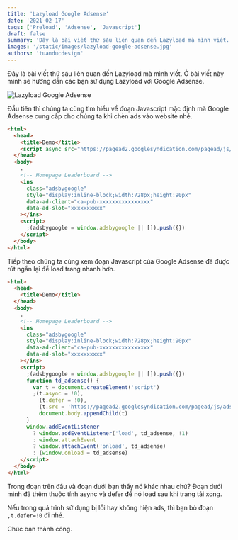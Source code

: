 ```yaml
---
title: 'Lazyload Google Adsense'
date: '2021-02-17'
tags: ['Preload', 'Adsense', 'Javascript']
draft: false
summary: 'Đây là bài viết thứ sáu liên quan đến Lazyload mà mình viết. Ở bài viết này mình sẽ hướng dẫn các bạn sử dụng Lazyload với Google Adsense.'
images: '/static/images/lazyload-google-adsense.jpg'
authors: 'tuanducdesign'
---
```


Đây là bài viết thứ sáu liên quan đến Lazyload mà mình viết. Ở bài viết này mình sẽ hướng dẫn các bạn sử dụng Lazyload với Google Adsense.

![Lazyload Google Adsense](/static/images/lazyload-google-adsense.jpg)

Đầu tiên thì chúng ta cùng tìm hiểu về đoạn Javascript mặc định mà Google Adsense cung cấp cho chúng ta khi chèn ads vào website nhé.

```html
<html>
  <head>
    <title>Demo</title>
    <script async src="https://pagead2.googlesyndication.com/pagead/js/adsbygoogle.js"></script>
  </head>
  <body>
    .
    <!-- Homepage Leaderboard -->
    <ins
      class="adsbygoogle"
      style="display:inline-block;width:728px;height:90px"
      data-ad-client="ca-pub-xxxxxxxxxxxxxxxx"
      data-ad-slot="xxxxxxxxxx"
    ></ins>
    <script>
      ;(adsbygoogle = window.adsbygoogle || []).push({})
    </script>
  </body>
</html>
```

Tiếp theo chúng ta cùng xem đoạn Javascript của Google Adsense đã được rút ngắn lại để load trang nhanh hơn.

```html
<html>
  <head>
    <title>Demo</title>
  </head>
  <body>
    .
    <!-- Homepage Leaderboard -->
    <ins
      class="adsbygoogle"
      style="display:inline-block;width:728px;height:90px"
      data-ad-client="ca-pub-xxxxxxxxxxxxxxxx"
      data-ad-slot="xxxxxxxxxx"
    ></ins>
    <script>
      ;(adsbygoogle = window.adsbygoogle || []).push({})
      function td_adsense() {
        var t = document.createElement('script')
        ;(t.async = !0),
          (t.defer = !0),
          (t.src = 'https://pagead2.googlesyndication.com/pagead/js/adsbygoogle.js'),
          document.body.appendChild(t)
      }
      window.addEventListener
        ? window.addEventListener('load', td_adsense, !1)
        : window.attachEvent
        ? window.attachEvent('onload', td_adsense)
        : (window.onload = td_adsense)
    </script>
  </body>
</html>
```

Trong đoạn trên đầu và đoạn dưới bạn thấy nó khác nhau chứ? Đoạn dưới mình đã thêm thuộc tính async và defer để nó load sau khi trang tải xong.

Nếu trong quá trình sử dụng bị lỗi hay không hiện ads, thì bạn bỏ đoạn `,t.defer=!0` đi nhé.

Chúc bạn thành công.
